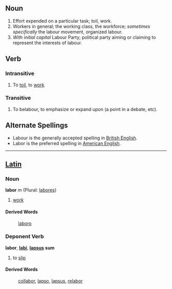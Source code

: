 ==Noun==

#Effort expended on a particular task; toil, work.
#Workers in general; the working class, the workforce; ''sometimes specifically'' the labour movement, organized labour.
#''With initial capital'' Labour Party; political party aiming or claiming to represent the interests of labour.

==Verb==

===Intransitive===
#To [[toil]], to [[work]].

===Transitive===
#To belabour, to emphasize or expand upon (a point in a debate, etc).

==Alternate Spellings==
* Labour is the generally accepted spelling in [[Wikipedia:British English|British English]].
* Labor is the preferred spelling in [[Wikipedia:American English|American English]].
----
==[[Latin]]==
===Noun===
'''labor''' ''m'' (Plural: [[labores]])

#[[work]]
====Derived Words====
: [[laboro]]
===Deponent Verb===
'''labor''', '''[[labi]]''', '''[[lapsus]] sum'''

#to [[slip]]
====Derived Words====
: [[collabor]], [[lapso]], [[lapsus]], [[relabor]]